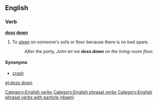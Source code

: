 ==English==

===Verb===
'''[[doss]] [[down]]'''

# {{context|British|slang|lang=en}}To [[sleep]] on someone's sofa or floor because there is no bed spare.
#: ''After the party, John let me '''doss down''' on the living-room floor.''

====Synonyms====
* [[crash]]

[[Category:English verbs]]
[[Category:English phrasal verbs]]
[[Category:English phrasal verbs with particle (down)]]

[[et:doss down]]